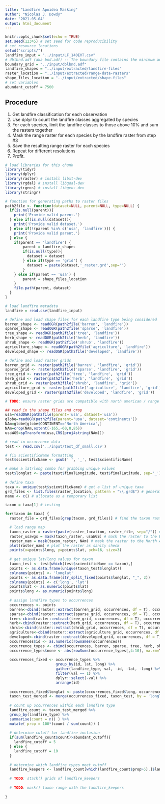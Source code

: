 ```yaml
---
title: "Landfire Apoidea Masking"
author: "Nicolas J. Dowdy"
date: "2021-05-04"
output: html_document
---
```


```r
knitr::opts_chunk$set(echo = TRUE)
set.seed(12345) # set seed for code reproducibility
# set resource locations
setwd("scripts/")
landfire_input = "../input/LF_140EVT.csv"
# dblbnd.adf (aka bnd.adf) -- The boundary file contains the minimum and maximum x,y coordinates for an ESRI_grid. The boundary is a rectangle that encompasses the cells of a grid; it is stored in map coordinates. All grid BNDs are stored in double precision. This file will have a corresponding .nit and .data files in the INFO directory of an ESRI_grid. This information is stored in INFO format. https://www.loc.gov/preservation/digital/formats/fdd/fdd000281.shtml
boundary_grid = "../input/dblbnd.adf"
landfire_shapes = "../input/extracted/landfire-files"
raster_location = "../input/extracted/range-data-rasters"
shape_files_location = "../input/extracted/shape-files"
# set variables
abundant_cutoff = 7500
```

## Procedure

1. Get landfire classification for each observation
2. Use dplyr to count the landfire classes aggregated by species
3. For each species, limit the landfire classes to those above 10% and sum the rasters together
4. Mask the range raster for each species by the landfire raster from step #3
5. Save the resulting range raster for each species
6. Repeat for different resolutions
7. Profit.

```r
# load libraries for this chunk
library(tidyr)
library(dplyr)
library(raster) # install libxt-dev
library(rgdal) # install libgdal-dev
library(rgeos) # install libgeos-dev
library(stringr)

# function for generating paths to raster files
path2file <- function(dataset=NULL, parent=NULL, type=NULL) {
  if(is.null(parent)){
    print('Provide valid parent.')
  } else if(is.null(dataset)){
    print('Provide valid dataset.')
  } else if(!(parent %in% c('usa', 'landfire'))) {
    print('Provide valid parent.')
  } else {
    if(parent == 'landfire') {
        parent = landfire_shapes
        if(is.null(type)){
          dataset = dataset
        } else if(type == 'grid') {
          dataset = paste(dataset,'_raster.grd',sep='')
        }
    } else if(parent == 'usa') {
        parent = shape_files_location
    }
    file.path(parent, dataset)
  }
}

# load landfire metadata
landfire = read.csv(landfire_input)

# define and load shape files for each landfire type being considered
barren_shape <- readOGR(path2file('barren', 'landfire'))
sparse_shape <- readOGR(path2file('sparse', 'landfire'))
tree_shape <- readOGR(path2file('tree', 'landfire'))
herb_shape <- readOGR(path2file('herb', 'landfire'))
shrub_shape <- readOGR(path2file('shrub', 'landfire'))
agriculture_shape <- readOGR(path2file('agriculture', 'landfire'))
developed_shape <- readOGR(path2file('developed', 'landfire'))

# define and load raster grids
barren_grid <- raster(path2file('barren', 'landfire', 'grid'))
sparse_grid <- raster(path2file('sparse', 'landfire', 'grid'))
tree_grid <- raster(path2file('tree', 'landfire', 'grid'))
herb_grid <- raster(path2file('herb', 'landfire', 'grid'))
shrub_grid <- raster(path2file('shrub', 'landfire', 'grid'))
agriculture_grid <- raster(path2file('agriculture', 'landfire', 'grid'))
developed_grid <- raster(path2file('developed', 'landfire', 'grid'))

# TODO: ensure raster grids are compatible with north american / range grids


```


<!-- r=raster("dblbnd.adf") -->
<!-- Richness=spTransform(richness,CRS(proj4string(r))) -->
<!-- values <- extract(r,richness) -->
<!-- evt <- cbind.data.frame(coordinates(richness),values) -->

<!-- you will then want to match with the evt key (I'll also put that in dropbox) and then you'll want to use the "EVT_LF" column to filter and figure out what land types to use for that species based on how many times the land type is present. -->

```r
## read in the shape files and crop
usa=readOGR(path2file(parent='usa', dataset='usa'))
globe=readOGR(path2file(parent='usa', dataset='continents'))
NAm=globe[globe$CONTINENT=='North America',]
NAm=crop(NAm,extent(-165,-60,8,85))
usaWGS=spTransform(usa,CRS(proj4string(NAm)))

# read in occurrence data
test <- read.csv('../input/test_df_small.csv')

# fix scientificName formatting
test$scientificName <- gsub(' ', '_', test$scientificName)

# make a lat/long combo for grabbing unique values
test$longlat <- paste(test$finalLongitude, test$finalLatitude, sep='_')
  
# define taxa
taxa <- unique(test$scientificName) # get a list of unique taxa
grd_files <- list.files(raster_location, pattern = "\\.grd$") # generate a list of raster locations
name <- c() # allocate as a temporary list

taxon = taxa[1] # testing

for(taxon in taxa) {
  raster_file = grd_files[grep(taxon, grd_files)] # find the taxon raster file

  # load range map
  taxon_raster = raster(paste(raster_location, raster_file, sep="/")) # load the raster
  raster_usawgs = mask(taxon_raster, usaWGS) # mask the raster to the USA shapefile
  raster_nam = mask(taxon_raster, NAm) # mask the raster to the North America shapefile
  plot(raster_nam) # plot the raster as sanity check
  points(x=points$long, y=points$lat, pch=16, size=3)
  
  # get unique lat/long values for taxon
  taxon_test <- test[which(test$scientificName == taxon),]
  points <- as.data.frame(unique(taxon_test$longlat))
  colnames(points) <- 'longlat'
  points <- as.data.frame(str_split_fixed(points$longlat, "_", 2))
  colnames(points) <- c('long', 'lat')
  points$lat <- as.numeric(points$lat)
  points$long <- as.numeric(points$long)
  
  # assign landfire types to occurrences
  occurrences <- points
  barren<-cbind(raster::extract(barren_grid, occurrences, df = T), occurrences)$layer
  sparse<-cbind(raster::extract(sparse_grid, occurrences, df = T), occurrences)$layer
  tree<-cbind(raster::extract(tree_grid, occurrences, df = T), occurrences)$layer
  herb<-cbind(raster::extract(herb_grid, occurrences, df = T), occurrences)$layer
  shrub<-cbind(raster::extract(shrub_grid, occurrences, df = T), occurrences)$layer
  agriculture<-cbind(raster::extract(agriculture_grid, occurrences, df = T), occurrences)$layer
  developed<-cbind(raster::extract(developed_grid, occurrences, df = T), occurrences)$layer
  occurrences$id <- as.numeric(rownames(occurrences))
  occurrence_types <- cbind(occurrences, barren, sparse, tree, herb, shrub, agriculture, developed)
  occurrence_types$none <- abs(rowSums(occurrence_types[,4:10], na.rm=TRUE)-1)
  
  occurrences_fixed <- occurrence_types %>%
                       group_by(id, lat, long) %>%
                       gather(landfire_type, val, -id, -lat, -long) %>%
                       filter(val == 1) %>%
                       dplyr::select(-val) %>%
                       arrange(id)
  
  occurrences_fixed$longlat <- paste(occurrences_fixed$long, occurrences_fixed$lat, sep='_')
  taxon_test_merged <- merge(occurrences_fixed, taxon_test, by = 'longlat')
  
  # count up occurrences within each landfire type
  landfire_count <- taxon_test_merged %>%
  group_by(landfire_type) %>%
  summarise(count = n() ) %>%
  mutate( prop = 100*(count / sum(count)) )
  
  # determine cutoff for landfire inclusion
  if(sum(landfire_count$count)>abundant_cutoff){
    landfire_cutoff = 5
  } else {
    landfire_cutoff = 10
  }
  
  # determine which landfire types meet cutoff
  landfire_keepers <- landfire_count[which(landfire_count$prop>5),]$landfire_type
  
  # TODO: stack() grids of landfire_keepers
  
  # TODO: mask() taxon range with the landfire_keepers
  
}

```

